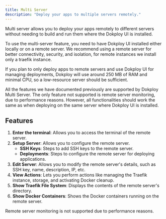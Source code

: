 ```yaml
---
title: Multi Server
description: "Deploy your apps to multiple servers remotely."
---
```



Multi server allows you to deploy your apps remotely to different servers without needing to build and run them where the Dokploy UI is installed.

To use the multi-server feature, you need to have Dokploy UI installed either locally or on a remote server. We recommend using a remote server for better connectivity, security, and isolation, for remote instances we install only a traefik instance.

If you plan to only deploy apps to remote servers and use Dokploy UI for managing deployments, Dokploy will use around 250 MB of RAM and minimal CPU, so a low-resource server should be sufficient.

All the features we have documented previously are supported by Dokploy Multi Server. The only feature not supported is remote server monitoring, due to performance reasons. However, all functionalities should work the same as when deploying on the same server where Dokploy UI is installed.

## Features

1. **Enter the terminal**: Allows you to access the terminal of the remote server.
2. **Setup Server**: Allows you to configure the remote server.
   - **SSH Keys**: Steps to add SSH keys to the remote server.
   - **Deployments**: Steps to configure the remote server for deploying applications.
3. **Edit Server**: Allows you to modify the remote server's details, such as SSH key, name, description, IP, etc.
4. **View Actions**: Lets you perform actions like managing the Traefik instance, storage, and activating Docker cleanup.
5. **Show Traefik File System**: Displays the contents of the remote server's directory.
6. **Show Docker Containers**: Shows the Docker containers running on the remote server.

<Callout>
  Remote server monitoring is not supported due to performance reasons.
</Callout>
